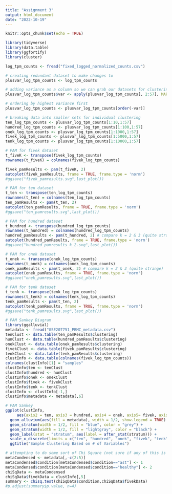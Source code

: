 ```yaml
---
title: "Assignment 3"
output: html_document
date: "2022-10-19"
---
```


```r
knitr::opts_chunk$set(echo = TRUE)
```


```r
library(tidyverse)
library(data.table)
library(ggfortify)
library(cluster)

log_tpm_counts <- fread("fixed_logged_normalized_counts.csv")

```


```r
# creating redundant dataset to make changes to
plusvar_log_tpm_counts <- log_tpm_counts

# adding variance as a column so we can grab our datasets for clustering
plusvar_log_tpm_counts$var <- apply(plusvar_log_tpm_counts[, 2:57], MARGIN=1, FUN=var, na.rm=TRUE)

# ordering by highest variance first
plusvar_log_tpm_counts <- plusvar_log_tpm_counts[order(-var)]

# breaking data into smaller sets for individual clustering
ten_log_tpm_counts <- plusvar_log_tpm_counts[1:10,1:57]
hundred_log_tpm_counts <- plusvar_log_tpm_counts[1:100,1:57]
onek_log_tpm_counts <- plusvar_log_tpm_counts[1:1000,1:57]
fivek_log_tpm_counts <- plusvar_log_tpm_counts[1:5000,1:57]
tenk_log_tpm_counts <- plusvar_log_tpm_counts[1:10000,1:57]
```

```r
# PAM for fivek dataset
t_fiveK <- transpose(fivek_log_tpm_counts)
rownames(t_fiveK) = colnames(fivek_log_tpm_counts)

fivek_pamResults <- pam(t_fiveK, 2)
autoplot(fivek_pamResults, frame = TRUE, frame.type = 'norm')
#ggsave("fivek_pamresults.svg",last_plot())
```

```r
# PAM for ten dataset
t_ten <- transpose(ten_log_tpm_counts)
rownames(t_ten) = colnames(ten_log_tpm_counts)
ten_pamResults <- pam(t_ten, 2) 
autoplot(ten_pamResults, frame = TRUE, frame.type = 'norm')
#ggsave("ten_pamresults.svg",last_plot())
```

```r
# PAM for hundred dataset
t_hundred <- transpose(hundred_log_tpm_counts)
rownames(t_hundred) = colnames(hundred_log_tpm_counts)
hundred_pamResults <- pam(t_hundred, 2) # compare k = 2 & 3 (quite strange)
autoplot(hundred_pamResults, frame = TRUE, frame.type = 'norm')
#ggsave("hundred_pamresults_k_2.svg",last_plot())
```
```r
# PAM for onek dataset
t_onek <- transpose(onek_log_tpm_counts)
rownames(t_onek) = colnames(onek_log_tpm_counts)
onek_pamResults <- pam(t_onek, 2) # compare k = 2 & 3 (quite strange)
autoplot(onek_pamResults, frame = TRUE, frame.type = 'norm')
#ggsave("onek_pamresults.svg",last_plot())
```

```r
# PAM for tenk dataset
t_tenk <- transpose(tenk_log_tpm_counts)
rownames(t_tenk) = colnames(tenk_log_tpm_counts)
tenk_pamResults <- pam(t_ten, 2)
autoplot(tenk_pamResults, frame = TRUE, frame.type = 'norm')
#ggsave("tenk_pamresults.svg",last_plot())
```

```r
# PAM Sankey Diagram
library(ggalluvial)
metadata <- fread("GSE207751_PBMC_metadata.csv")
tenClust <- data.table(ten_pamResults$clustering)
hunClust <- data.table(hundred_pamResults$clustering)
onekClust <- data.table(onek_pamResults$clustering)
fivekClust <- data.table(fivek_pamResults$clustering)
tenkClust <- data.table(tenk_pamResults$clustering)
clustInfo <- data.table(colnames(fivek_log_tpm_counts))
colnames(clustInfo)[1] = "samples"
clustInfo$ten <- tenClust
clustInfo$hundred <- hunClust
clustInfo$onek <- onekClust
clustInfo$fivek <- fivekClust
clustInfo$tenk <- tenkClust
clustInfo <- clustInfo[-1,]
clustInfo$metadata <- metadata[,6]

# PAM Sankey
ggplot(clustInfo,
     aes(axis2 = ten, axis3 = hundred, axis4 = onek, axis5= fivek, axis6 = tenk)) +
  geom_alluvium(aes(fill = metadata), width = 1/2, show.legend = TRUE) +
  geom_stratum(width = 1/2, fill = "blue", color = "grey") +
  geom_stratum(width = 1/2, fill = "lightgray", color = "black") +
  geom_label(stat = "stratum", aes(label = after_stat(stratum))) +
  scale_x_discrete(limits = c("ten", "hundred", "onek", "fivek", "tenk"), expand = c(.05, .05)) +
  ggtitle("Sample Clustering Based on # of Variables")
```

```r
# attempting to do some sort of Chi Square (not sure if any of this is right FYI)
metaCondensed <- metadata[,-c(2:5)]
metaCondensed$condition[metaCondensed$condition=="ast"] <- 1 
metaCondensed$condition[metaCondensed$condition=="healthy"] <- 2
chiSqData <- metaCondensed
chiSqData$fivekData = clustInfo[,5]
summary <- chisq.test(chiSqData$condition,chiSqData$fivekData)
#p.adjust(summary$p.value, n=4)

```